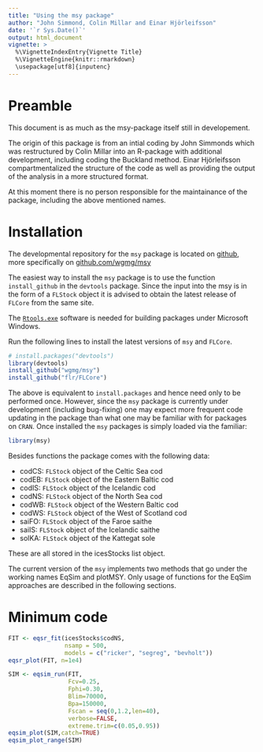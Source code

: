 ```yaml
---
title: "Using the msy package"
author: "John Simmond, Colin Millar and Einar Hjörleifsson"
date: '`r Sys.Date()`'
output: html_document
vignette: >
  %\VignetteIndexEntry{Vignette Title}
  %\VignetteEngine{knitr::rmarkdown}
  \usepackage[utf8]{inputenc}
---
```


# Preamble

This document is as much as the msy-package itself still in developement.

The origin of this package is from an intial coding by John Simmonds which was restructured by Colin Millar into an R-package with additional development, including coding the Buckland method. Einar Hjörleifsson compartmentalized the structure of the code as well as providing the output of the analysis in a more structured format.

At this moment there is no person responsible for the maintainance of the package, including the above mentioned names.

# Installation

The developmental repository for the `msy` package is located on [github](https://github.com), more specifically on [github.com/wgmg/msy](https://github.com/wgmg/msy)


The easiest way to install the `msy` package is to use the function `install_github` in the `devtools` package. Since the input into the msy is in the form of a `FLStock` object it is advised to obtain the latest release of `FLCore` from the same site.

The [`Rtools.exe`](http://cran.at.r-project.org/bin/windows/Rtools) software is needed for building packages under Microsoft Windows. 

Run the following lines to install the latest versions of `msy` and `FLCore`.

```r
# install.packages("devtools")
library(devtools)
install_github("wgmg/msy")
install_github("flr/FLCore")
```

The above is equivalent to `install.packages` and hence need only to be performed once. However, since the `msy` package is currently under development (including bug-fixing) one may expect more frequent code updating in the package than what one may be familiar with for packages on `CRAN`. Once installed the `msy` packages is simply loaded via the familiar:

```r
library(msy)
```

Besides functions the package comes with the following data:

* codCS: `FLStock` object of the Celtic Sea cod
* codEB: `FLStock` object of the Eastern Baltic cod
* codIS: `FLStock` object of the Icelandic cod
* codNS: `FLStock` object of the North Sea cod
* codWB: `FLStock` object of the Western Baltic cod
* codWS: `FLStock` object of the West of Scotland cod
* saiFO: `FLStock` object of the Faroe saithe
* saiIS: `FLStock` object of the Icelandic saithe
* solKA: `FLStock` object of the Kattegat sole

These are all stored in the icesStocks list object.

The current version of the `msy` implements two methods that go under the working names EqSim and plotMSY. Only usage of functions for the EqSim approaches are described in the following sections.

# Minimum code

```r
FIT <- eqsr_fit(icesStocks$codNS,
                nsamp = 500, 
                models = c("ricker", "segreg", "bevholt"))
eqsr_plot(FIT, n=1e4)

SIM <- eqsim_run(FIT,
                 Fcv=0.25, 
                 Fphi=0.30,
                 Blim=70000,
                 Bpa=150000,
                 Fscan = seq(0,1.2,len=40),
                 verbose=FALSE,
                 extreme.trim=c(0.05,0.95))
eqsim_plot(SIM,catch=TRUE)
eqsim_plot_range(SIM)
```
